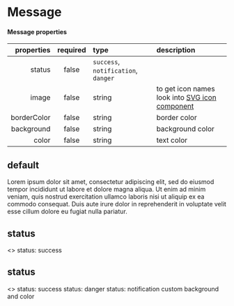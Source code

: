 
<Meta title="Components/Message" component={Message} />

# Message

#### Message properties

|  properties | required | type                                                                 | description                                                                                       |
| ----------: | :------: | :------------------------------------------------------------------- | :------------------------------------------------------------------------------------------------ |
|      status |  false   | <code>success</code>, <code>notification</code>, <code>danger</code> |                                                                                                   |
|       image |  false   | string                                                               | to get icon names look into <a href="?path=/docs/components-svgicon--size">SVG icon component</a> |
| borderColor |  false   | string                                                               | border color                                                                                      |
|  background |  false   | string                                                               | background color                                                                                  |
|       color |  false   | string                                                               | text color                                                                                        |

## default

<Preview>
  <Story name="default">
    <Message>
      Lorem ipsum dolor sit amet, consectetur adipiscing elit, sed do eiusmod
      tempor incididunt ut labore et dolore magna aliqua. Ut enim ad minim
      veniam, quis nostrud exercitation ullamco laboris nisi ut aliquip ex ea
      commodo consequat. Duis aute irure dolor in reprehenderit in voluptate
      velit esse cillum dolore eu fugiat nulla pariatur.
    </Message>
  </Story>
</Preview>

## status

<Preview>
  <Story name="status">
    <>
      <Message status="success" image="success">
        status: success
      </Message>
  </Story>
</Preview>

## status

<Preview>
  <Story name="status">
    <>
      <Message status="success" image="success">
        status: success
      </Message>
      <Spacer height="1rem" />
      <Message status="danger" image="danger">
        status: danger
      </Message>
      <Spacer height="1rem" />
      <Message status="notification" image="info">
        status: notification
      </Message>
      <Spacer height="1rem" />
      <Message status="danger" background="#F5B7B1" color="#B03A2E">
        custom background and color
      </Message>
    </>
  </Story>
</Preview>
